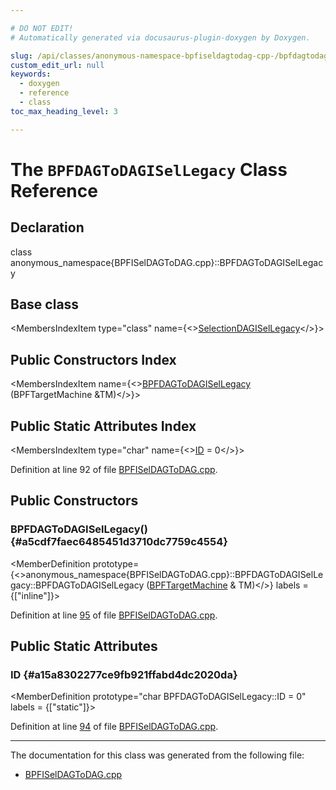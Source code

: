 ```yaml
---

# DO NOT EDIT!
# Automatically generated via docusaurus-plugin-doxygen by Doxygen.

slug: /api/classes/anonymous-namespace-bpfiseldagtodag-cpp-/bpfdagtodagisellegacy
custom_edit_url: null
keywords:
  - doxygen
  - reference
  - class
toc_max_heading_level: 3

---
```





# The `BPFDAGToDAGISelLegacy` Class Reference

<DoxygenPage pluginConfig={pluginConfig}>



## Declaration

<CodeBlock>class anonymous_namespace{BPFISelDAGToDAG.cpp}::BPFDAGToDAGISelLegacy</CodeBlock>

## Base class

<MembersIndex>

<MembersIndexItem
  type="class"
  name={<><a href="/docs/api/classes/llvm/selectiondagisellegacy">SelectionDAGISelLegacy</a></>}>
</MembersIndexItem>

</MembersIndex>

## Public Constructors Index

<MembersIndex>

<MembersIndexItem
  name={<><a href="#a5cdf7faec6485451d3710dc7759c4554">BPFDAGToDAGISelLegacy</a> (BPFTargetMachine &amp;TM)</>}>
</MembersIndexItem>

</MembersIndex>

## Public Static Attributes Index

<MembersIndex>

<MembersIndexItem
  type="char"
  name={<><a href="#a15a8302277ce9fb921ffabd4dc2020da">ID</a> = 0</>}>
</MembersIndexItem>

</MembersIndex>


Definition at line 92 of file <a href="/docs/api/files/lib/lib/target/lib/target/bpf/bpfiseldagtodag-cpp">BPFISelDAGToDAG.cpp</a>.

<SectionDefinition>

## Public Constructors

### BPFDAGToDAGISelLegacy() {#a5cdf7faec6485451d3710dc7759c4554}

<MemberDefinition
  prototype={<>anonymous&#95;namespace&#123;BPFISelDAGToDAG.cpp&#125;::BPFDAGToDAGISelLegacy::BPFDAGToDAGISelLegacy (<a href="/docs/api/classes/llvm/bpftargetmachine">BPFTargetMachine</a> &amp; TM)</>}
  labels = {["inline"]}>

Definition at line <a href="/docs/api/files/lib/lib/target/lib/target/bpf/bpfiseldagtodag-cpp/#l00095">95</a> of file <a href="/docs/api/files/lib/lib/target/lib/target/bpf/bpfiseldagtodag-cpp">BPFISelDAGToDAG.cpp</a>.
</MemberDefinition>

</SectionDefinition>

<SectionDefinition>

## Public Static Attributes

### ID {#a15a8302277ce9fb921ffabd4dc2020da}

<MemberDefinition
  prototype="char BPFDAGToDAGISelLegacy::ID = 0"
  labels = {["static"]}>

Definition at line <a href="/docs/api/files/lib/lib/target/lib/target/bpf/bpfiseldagtodag-cpp/#l00094">94</a> of file <a href="/docs/api/files/lib/lib/target/lib/target/bpf/bpfiseldagtodag-cpp">BPFISelDAGToDAG.cpp</a>.
</MemberDefinition>

</SectionDefinition>

<hr/>

The documentation for this class was generated from the following file:

<ul>
<li><a href="/docs/api/files/lib/lib/target/lib/target/bpf/bpfiseldagtodag-cpp">BPFISelDAGToDAG.cpp</a></li>
</ul>

</DoxygenPage>
